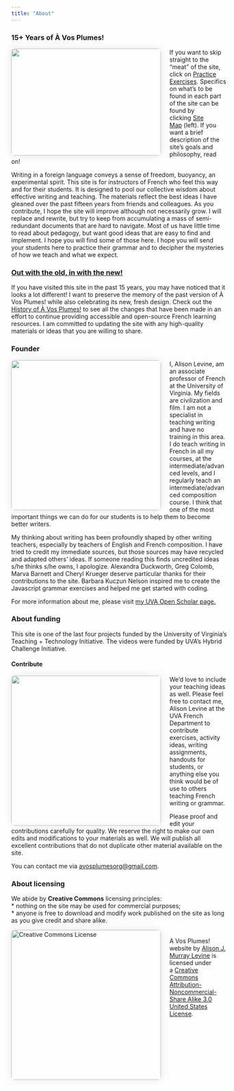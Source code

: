 ```yaml
---
title: "About"
---
```


<style>
  /* Image styling */
  img {
      width: 350px;
      float: left; /* Align image to the left */
      margin-right: 20px;
      border-radius: 8px; /* Rounded corners for the image */
      box-shadow: 0 0 15px rgba(0, 0, 0, 0.1); /* Subtle box shadow for depth */
  }
</style>

### 15+ Years of À Vos Plumes!

<img src="timthumb.jpeg" height= "250px"/>

If you want to skip straight to the "meat" of the site, click on [Practice Exercises](students.qmd "For Students"). Specifics on what's to be found in each part of the site can be found by clicking [Site Map](sitemap.qmd) (left). If you want a brief description of the site's goals and philosophy, read on!

Writing in a foreign language conveys a sense of freedom, buoyancy, an experimental spirit. This site is for instructors of French who feel this way and for their students. It is designed to pool our collective wisdom about effective writing and teaching. The materials reflect the best ideas I have gleaned over the past fifteen years from friends and colleagues. As you contribute, I hope the site will improve although not necessarily grow. I will replace and rewrite, but try to keep from accumulating a mass of semi-redundant documents that are hard to navigate. Most of us have little time to read about pedagogy, but want good ideas that are easy to find and implement. I hope you will find some of those here. I hope you will send your students here to practice their grammar and to decipher the mysteries of how we teach and what we expect.


### [Out with the old, in with the new!](history.qmd)
If you have visited this site in the past 15 years, you may have noticed that it looks a lot different! I want to preserve the memory of the past version of À Vos Plumes! while also celebrating its new, fresh design. Check out the [History of À Vos Plumes!](history.qmd) to see all the changes that have been made in an effort to continue providing accessible and open-source French learning resources. I am committed to updating the site with any high-quality materials or ideas that you are willing to share.





### Founder
<img src="levine.jpeg" height="350px"/>

I, Alison Levine, am an associate professor of French at the University of Virginia. My fields are civilization and film. I am not a specialist in teaching writing and have no training in this area. I do teach writing in French in all my courses, at the intermediate/advanced levels, and I regularly teach an intermediate/advanced composition course. I think that one of the most important things we can do for our students is to help them to become better writers.

My thinking about writing has been profoundly shaped by other writing teachers, especially by teachers of English and French composition. I have tried to credit my immediate sources, but those sources may have recycled and adapted others' ideas. If someone reading this finds uncredited ideas s/he thinks s/he owns, I apologize. Alexandra Duckworth, Greg Colomb, Marva Barnett and Cheryl Krueger deserve particular thanks for their contributions to the site. Barbara Kuczun Nelson inspired me to create the Javascript grammar exercises and helped me get started with coding.

For more information about me, please visit [my UVA Open Scholar page.](https://uva.theopenscholar.com/alison-levine/) 

### About funding

This site is one of the last four projects funded by the University of Virginia's Teaching + Technology Initiative. The videos were funded by UVA's Hybrid Challenge Initiative.


#### Contribute
<img src="jar.jpeg" height="350px"/>

We'd love to include your teaching ideas as well. Please feel free to contact me, Alison Levine at the UVA French Department to contribute exercises, activity ideas, writing assignments, handouts for students, or anything else you think would be of use to others teaching French writing or grammar.

Please proof and edit your contributions carefully for quality. We reserve the right to make our own edits and modifications to your materials as well. We will publish all excellent contributions that do not duplicate other material available on the site.

You can contact me via [avosplumesorg@gmail.com](mailto:avosplumesorg@gmail.com).

### About licensing

We abide by **Creative Commons** licensing principles:\
* nothing on the site may be used for commercial purposes;\
* anyone is free to download and modify work published on the site as long as you give credit and share alike.

[![Creative Commons License](http://i.creativecommons.org/l/by-nc-sa/3.0/us/88x31.png)](http://creativecommons.org/licenses/by-nc-sa/3.0/us/)\
A Vos Plumes! website by [Alison J. Murray Levine](http://128.143.20.215/) is licensed under a [Creative Commons Attribution-Noncommercial-Share Alike 3.0 United States License](http://creativecommons.org/licenses/by-nc-sa/3.0/us/).